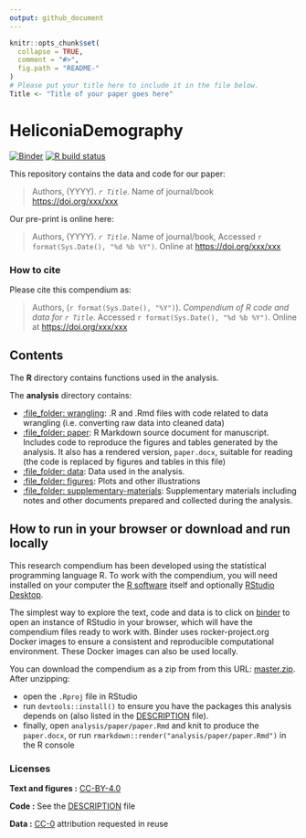 ```yaml
---
output: github_document
---
```


<!-- README.md is generated from README.Rmd. Please edit that file -->

```r
knitr::opts_chunk$set(
  collapse = TRUE,
  comment = "#>",
  fig.path = "README-"
)
# Please put your title here to include it in the file below.
Title <- "Title of your paper goes here"
```

# HeliconiaDemography

<!-- badges: start -->

[![Binder](https://mybinder.org/badge_logo.svg)](https://mybinder.org/v2/gh/BrunaLab/HeliconiaDemography/master?urlpath=rstudio) [![R build status](https://github.com/BrunaLab/HeliconiaDemography/workflows/R-CMD-check/badge.svg)](https://github.com/BrunaLab/HeliconiaDemography/actions)
<!-- badges: end -->

This repository contains the data and code for our paper:

> Authors, (YYYY). *`r Title`*. Name of journal/book <https://doi.org/xxx/xxx>

Our pre-print is online here:

> Authors, (YYYY). *`r Title`*. Name of journal/book, Accessed `r format(Sys.Date(), "%d %b %Y")`. Online at <https://doi.org/xxx/xxx>

### How to cite

Please cite this compendium as:

> Authors, (`r format(Sys.Date(), "%Y")`). *Compendium of R code and data for `r Title`*. Accessed `r format(Sys.Date(), "%d %b %Y")`. Online at <https://doi.org/xxx/xxx>

## Contents

The **R** directory contains functions used in the analysis.

The **analysis** directory contains:

-   [:file\_folder: wrangling](/analysis/wrangling): .R and .Rmd files with code related to data wrangling (i.e. converting raw data into cleaned data)
-   [:file\_folder: paper](/analysis/paper): R Markdown source document for manuscript. Includes code to reproduce the figures and tables generated by the analysis. It also has a rendered version, `paper.docx`, suitable for reading (the code is replaced by figures and tables in this file)
-   [:file\_folder: data](/analysis/data): Data used in the analysis.
-   [:file\_folder: figures](/analysis/figures): Plots and other illustrations
-   [:file\_folder: supplementary-materials](/analysis/supplementary-materials): Supplementary materials including notes and other documents prepared and collected during the analysis.

## How to run in your browser or download and run locally

This research compendium has been developed using the statistical programming language R. To work with the compendium, you will need installed on your computer the [R software](https://cloud.r-project.org/) itself and optionally [RStudio Desktop](https://rstudio.com/products/rstudio/download/).

The simplest way to explore the text, code and data is to click on [binder](https://mybinder.org/v2/gh/BrunaLab/HeliconiaDemography/master?urlpath=rstudio) to open an instance of RStudio in your browser, which will have the compendium files ready to work with. Binder uses rocker-project.org Docker images to ensure a consistent and reproducible computational environment. These Docker images can also be used locally.

You can download the compendium as a zip from from this URL: [master.zip](/archive/master.zip). After unzipping:

-   open the `.Rproj` file in RStudio
-   run `devtools::install()` to ensure you have the packages this analysis depends on (also listed in the [DESCRIPTION](/DESCRIPTION) file).
-   finally, open `analysis/paper/paper.Rmd` and knit to produce the `paper.docx`, or run `rmarkdown::render("analysis/paper/paper.Rmd")` in the R console

### Licenses

**Text and figures :** [CC-BY-4.0](http://creativecommons.org/licenses/by/4.0/)

**Code :** See the [DESCRIPTION](DESCRIPTION) file

**Data :** [CC-0](http://creativecommons.org/publicdomain/zero/1.0/) attribution requested in reuse
